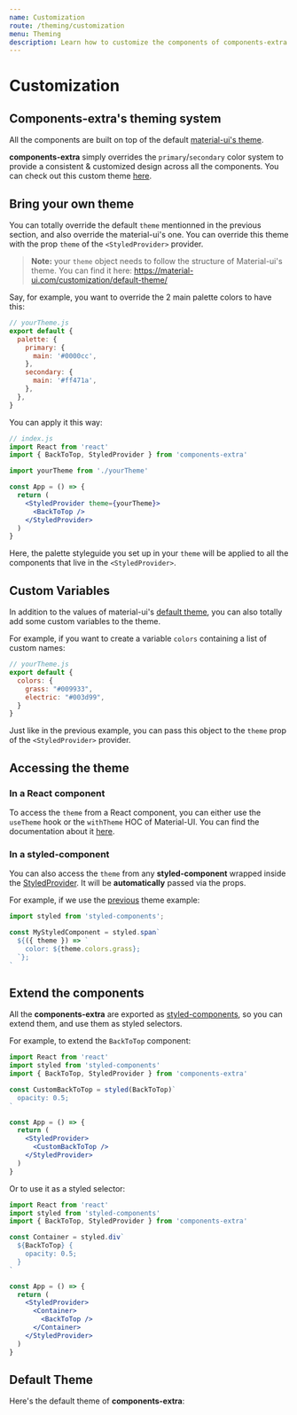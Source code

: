 ```yaml
---
name: Customization
route: /theming/customization
menu: Theming
description: Learn how to customize the components of components-extra.
---
```


# Customization

## Components-extra's theming system

All the components are built on top of the default [material-ui's theme](https://material-ui.com/customization/theming/).

**components-extra** simply overrides the `primary`/`secondary` color system to provide a consistent & customized design across
all the components. You can check out this custom theme [here](#default-theme).

## Bring your own theme

You can totally override the default `theme` mentionned in the previous section, and also override the material-ui's one.
You can override this theme with the prop `theme` of the `<StyledProvider>` provider.

> **Note:** your `theme` object needs to follow the structure of Material-ui's theme. You can find it here: https://material-ui.com/customization/default-theme/

Say, for example, you want to override the 2 main palette colors to have this:

```jsx
// yourTheme.js
export default {
  palette: {
    primary: {
      main: '#0000cc',
    },
    secondary: {
      main: '#ff471a',
    },
  },
}
```

You can apply it this way:

```jsx
// index.js
import React from 'react'
import { BackToTop, StyledProvider } from 'components-extra'

import yourTheme from './yourTheme'

const App = () => {
  return (
    <StyledProvider theme={yourTheme}>
      <BackToTop />
    </StyledProvider>
  )
}
```

Here, the palette styleguide you set up in your `theme` will be applied to all the components that live in the `<StyledProvider>`.

## Custom Variables

In addition to the values of material-ui's [default theme](https://material-ui.com/customization/default-theme/), you can also totally
add some custom variables to the theme.

For example, if you want to create a variable `colors` containing a list of custom names:

```js
// yourTheme.js
export default {
  colors: {
    grass: "#009933",
    electric: "#003d99",
  }
}
```

Just like in the previous example, you can pass this object to the `theme` prop of the `<StyledProvider>` provider.

## Accessing the theme

### In a React component

To access the `theme` from a React component, you can either use the `useTheme` hook or the `withTheme` HOC
of Material-UI. You can find the documentation about it [here](https://material-ui.com/styles/advanced/#accessing-the-theme-in-a-component).

### In a styled-component

You can also access the `theme` from any **styled-component** wrapped inside the [StyledProvider](/utils/styled-provider).
It will be **automatically** passed via the props.

For example, if we use the [previous](#custom-variables) theme example:

```jsx
import styled from 'styled-components';

const MyStyledComponent = styled.span`
  ${({ theme }) => `
    color: ${theme.colors.grass};
  `};
`
```

## Extend the components

All the **components-extra** are exported as [styled-components](styled-components.com), so you can extend them, and
use them as styled selectors.

For example, to extend the `BackToTop` component:

```jsx
import React from 'react'
import styled from 'styled-components'
import { BackToTop, StyledProvider } from 'components-extra'

const CustomBackToTop = styled(BackToTop)`
  opacity: 0.5;
`

const App = () => {
  return (
    <StyledProvider>
      <CustomBackToTop />
    </StyledProvider>
  )
}
```

Or to use it as a styled selector:

```jsx
import React from 'react'
import styled from 'styled-components'
import { BackToTop, StyledProvider } from 'components-extra'

const Container = styled.div`
  ${BackToTop} {
    opacity: 0.5;
  }
`

const App = () => {
  return (
    <StyledProvider>
      <Container>
        <BackToTop />
      </Container>
    </StyledProvider>
  )
}
```

## Default Theme


Here's the default theme of **components-extra**:

<ThemeView />